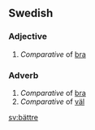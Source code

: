 ==Swedish==
===Adjective===
#''Comparative'' of [[bra]]

===Adverb===
#''Comparative'' of [[bra]]
#''Comparative'' of [[väl]]

[[sv:bättre]]